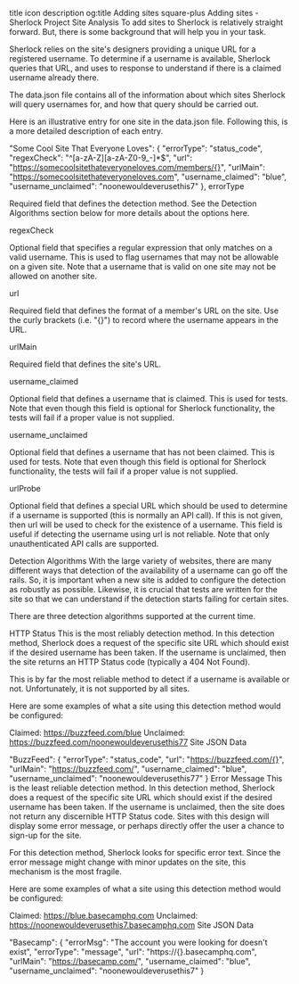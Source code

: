 title	icon	description	og:title
Adding sites
square-plus
Adding sites - Sherlock Project
Site Analysis
To add sites to Sherlock is relatively straight forward. But, there is some background that will help you in your task.

Sherlock relies on the site's designers providing a unique URL for a registered username. To determine if a username is available, Sherlock queries that URL, and uses to response to understand if there is a claimed username already there.

The data.json file contains all of the information about which sites Sherlock will query usernames for, and how that query should be carried out.

Here is an illustrative entry for one site in the data.json file. Following this, is a more detailed description of each entry.

  "Some Cool Site That Everyone Loves": {
    "errorType": "status_code",
    "regexCheck": "^[a-zA-Z][a-zA-Z0-9_-]*$",
    "url": "https://somecoolsitethateveryoneloves.com/members/{}",
    "urlMain": "https://somecoolsitethateveryoneloves.com",
    "username_claimed": "blue",
    "username_unclaimed": "noonewouldeverusethis7"
  },
errorType

Required field that defines the detection method. See the Detection Algorithms section below for more details about the options here.

regexCheck

Optional field that specifies a regular expression that only matches on a valid username. This is used to flag usernames that may not be allowable on a given site. Note that a username that is valid on one site may not be allowed on another site.

url

Required field that defines the format of a member's URL on the site. Use the curly brackets (i.e. "{}") to record where the username appears in the URL.

urlMain

Required field that defines the site's URL.

username_claimed

Optional field that defines a username that is claimed. This is used for tests. Note that even though this field is optional for Sherlock functionality, the tests will fail if a proper value is not supplied.

username_unclaimed

Optional field that defines a username that has not been claimed. This is used for tests. Note that even though this field is optional for Sherlock functionality, the tests will fail if a proper value is not supplied.

urlProbe

Optional field that defines a special URL which should be used to determine if a username is supported (this is normally an API call). If this is not given, then url will be used to check for the existence of a username. This field is useful if detecting the username using url is not reliable. Note that only unauthenticated API calls are supported.

Detection Algorithms
With the large variety of websites, there are many different ways that detection of the availability of a username can go off the rails. So, it is important when a new site is added to configure the detection as robustly as possible. Likewise, it is crucial that tests are written for the site so that we can understand if the detection starts failing for certain sites.

There are three detection algorithms supported at the current time.

HTTP Status
This is the most reliably detection method. In this detection method, Sherlock does a request of the specific site URL which should exist if the desired username has been taken. If the username is unclaimed, then the site returns an HTTP Status code (typically a 404 Not Found).

This is by far the most reliable method to detect if a username is available or not. Unfortunately, it is not supported by all sites.

Here are some examples of what a site using this detection method would be configured:

Claimed: https://buzzfeed.com/blue
Unclaimed: https://buzzfeed.com/noonewouldeverusethis77
Site JSON Data

  "BuzzFeed": {
    "errorType": "status_code",
    "url": "https://buzzfeed.com/{}",
    "urlMain": "https://buzzfeed.com/",
    "username_claimed":   "blue",
    "username_unclaimed": "noonewouldeverusethis77"
  }
Error Message
This is the least reliable detection method. In this detection method, Sherlock does a request of the specific site URL which should exist if the desired username has been taken. If the username is unclaimed, then the site does not return any discernible HTTP Status code. Sites with this design will display some error message, or perhaps directly offer the user a chance to sign-up for the site.

For this detection method, Sherlock looks for specific error text. Since the error message might change with minor updates on the site, this mechanism is the most fragile.

Here are some examples of what a site using this detection method would be configured:

Claimed: https://blue.basecamphq.com
Unclaimed: https://noonewouldeverusethis7.basecamphq.com
Site JSON Data

  "Basecamp": {
    "errorMsg": "The account you were looking for doesn't exist",
    "errorType": "message",
    "url": "https://{}.basecamphq.com",
    "urlMain": "https://basecamp.com/",
    "username_claimed":   "blue",
    "username_unclaimed": "noonewouldeverusethis7"
  }
